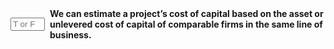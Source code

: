 ::: {.question-block}

<form onsubmit="event.preventDefault(); checkAnswerBox('module4_tf_q2','T')" style="display: flex; align-items: center; gap: 8px;">
<input type="text" id="module4_tf_q2" name="module4_tf_q2" maxlength="1" placeholder="T or F" style="width: 55px;" data-correct-answer="T" /> 
<label for="module4_tf_q2"><strong>We can estimate a project’s cost of capital based on the asset or unlevered cost of capital of comparable firms in the same line of business.</strong></label>
</form>

<div id="feedback-module4_tf_q2" class="feedback" data-status="" style="display:none;">
The sentence is TRUE. Using unlevered betas of comparable firms helps approximate the project's systematic risk.
</div>

:::